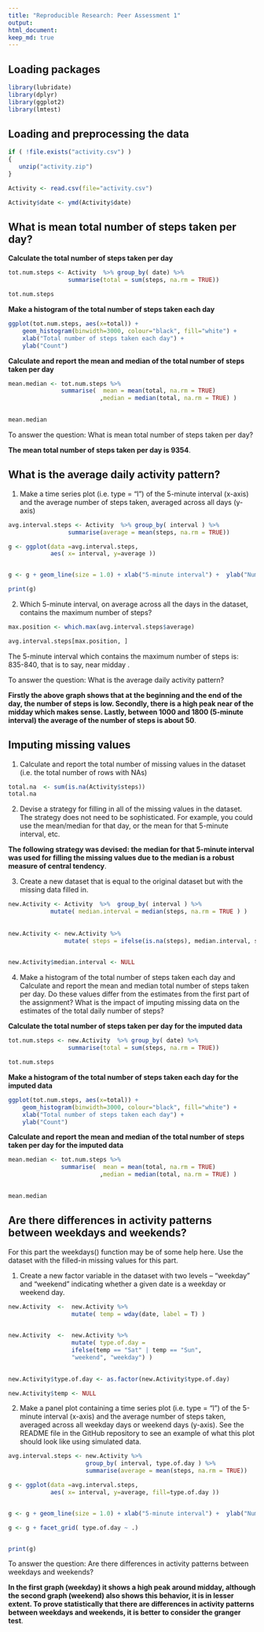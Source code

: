 ```yaml
---
title: "Reproducible Research: Peer Assessment 1"
output: 
html_document:
keep_md: true
---
```


## Loading packages 
```r
library(lubridate)
library(dplyr)
library(ggplot2)
library(lmtest)
```


## Loading and preprocessing the data

```r

if ( !file.exists("activity.csv") )
{
   unzip("activity.zip")  
}

Activity <- read.csv(file="activity.csv")

Activity$date <- ymd(Activity$date)

```


## What is mean total number of steps taken per day?

**Calculate the total number of steps taken per day**

```r

tot.num.steps <- Activity  %>% group_by( date) %>%
                 summarise(total = sum(steps, na.rm = TRUE))

tot.num.steps

```

**Make a histogram of the total number of steps taken each day**

```r

ggplot(tot.num.steps, aes(x=total)) +
    geom_histogram(binwidth=3000, colour="black", fill="white") + 
    xlab("Total number of steps taken each day") + 
    ylab("Count")

```

**Calculate and report the mean and median of the total number of steps taken per day**

```r


mean.median <- tot.num.steps %>% 
               summarise(  mean = mean(total, na.rm = TRUE)
                          ,median = median(total, na.rm = TRUE) )
    

mean.median 

```


To answer the question: What is mean total number of steps taken per day?

**The mean total number of steps taken per day is 9354**.

## What is the average daily activity pattern?

1. Make a time series plot (i.e. type = "l") of the 5-minute interval (x-axis) and the average number of steps taken, averaged across all days (y-axis)


```r

avg.interval.steps <- Activity  %>% group_by( interval ) %>%
                 summarise(average = mean(steps, na.rm = TRUE))

```


```r


g <- ggplot(data =avg.interval.steps, 
            aes( x= interval, y=average ))


g <- g + geom_line(size = 1.0) + xlab("5-minute interval") +  ylab("Number of steps")

print(g)


```

2. Which 5-minute interval, on average across all the days in the dataset, contains the maximum number of steps?

```r

max.position <- which.max(avg.interval.steps$average)

avg.interval.steps[max.position, ]

```

The 5-minute interval which contains the maximum number of steps is: 835-840, that is to say, near midday . 

To answer the question: What is the average daily activity pattern?

**Firstly the above graph shows that at the beginning and the end of the day, the number of steps is low. Secondly, there is a high peak near of the midday which makes sense. Lastly, between 1000 and 1800 (5-minute interval) the average of the number of steps is about 50**.


## Imputing missing values

1. Calculate and report the total number of missing values in the dataset (i.e. the total number of rows with NAs)

```r

total.na  <- sum(is.na(Activity$steps))
total.na 

```

2. Devise a strategy for filling in all of the missing values in the dataset. The strategy does not need to be sophisticated. For example, you could use the mean/median for that day, or the mean for that 5-minute interval, etc.


**The following strategy was devised: the median for that 5-minute interval was used for filling the missing values due to the median is a robust measure of central tendency**.


3. Create a new dataset that is equal to the original dataset but with the missing data filled in.

```r

new.Activity <- Activity  %>%  group_by( interval ) %>% 
            mutate( median.interval = median(steps, na.rm = TRUE ) ) 
            
  
new.Activity <- new.Activity %>%  
                mutate( steps = ifelse(is.na(steps), median.interval, steps) )
  

new.Activity$median.interval <- NULL

```

4. Make a histogram of the total number of steps taken each day and Calculate and report the mean and median total number of steps taken per day. Do these values differ from the estimates from the first part of the assignment? What is the impact of imputing missing data on the estimates of the total daily number of steps?


**Calculate the total number of steps taken per day for the imputed data**

```r

tot.num.steps <- new.Activity  %>% group_by( date) %>%
                 summarise(total = sum(steps, na.rm = TRUE))

tot.num.steps

```

**Make a histogram of the total number of steps taken each day for the imputed data**

```r

ggplot(tot.num.steps, aes(x=total)) +
    geom_histogram(binwidth=3000, colour="black", fill="white") + 
    xlab("Total number of steps taken each day") + 
    ylab("Count")

```


**Calculate and report the mean and median of the total number of steps taken per day for the imputed data**


```r


mean.median <- tot.num.steps %>% 
               summarise(  mean = mean(total, na.rm = TRUE)
                          ,median = median(total, na.rm = TRUE) )
    

mean.median 

```



## Are there differences in activity patterns between weekdays and weekends?

For this part the weekdays() function may be of some help here. Use the dataset with the filled-in missing values for this part.

1. Create a new factor variable in the dataset with two levels – “weekday” and “weekend” indicating whether a given date is a weekday or weekend day.

```r

  
new.Activity  <-  new.Activity %>%
                  mutate( temp = wday(date, label = T) ) 
    

new.Activity  <-  new.Activity %>%
                  mutate( type.of.day = 
                  ifelse(temp == "Sat" | temp == "Sun",
                  "weekend", "weekday") ) 
    

new.Activity$type.of.day <- as.factor(new.Activity$type.of.day)

new.Activity$temp <- NULL 

```


2. Make a panel plot containing a time series plot (i.e. type = "l") of the 5-minute interval (x-axis) and the average number of steps taken, averaged across all weekday days or weekend days (y-axis). See the README file in the GitHub repository to see an example of what this plot should look like using simulated data.


```r

avg.interval.steps <- new.Activity %>%  
                      group_by( interval, type.of.day ) %>%
                      summarise(average = mean(steps, na.rm = TRUE))

```


```r


g <- ggplot(data =avg.interval.steps, 
            aes( x= interval, y=average, fill=type.of.day ))


g <- g + geom_line(size = 1.0) + xlab("5-minute interval") +  ylab("Number of steps")

g <- g + facet_grid( type.of.day ~ .)


print(g)


```

To answer the question: Are there differences in activity patterns between weekdays and weekends?

**In the first graph (weekday) it shows a high peak around midday, although the second graph (weekend) also shows this behavior, it is in lesser extent. To prove statistically that there are differences in activity patterns between weekdays and weekends, it is better to consider the granger test**.

